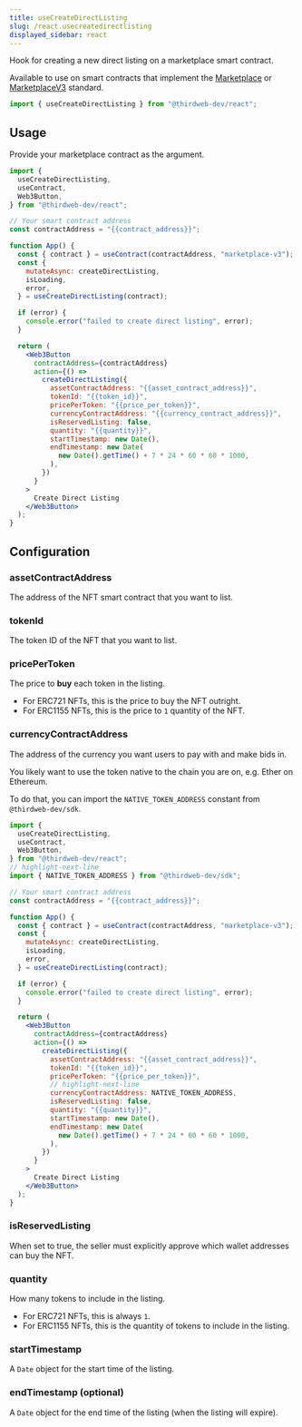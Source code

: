 ```yaml
---
title: useCreateDirectListing
slug: /react.usecreatedirectlisting
displayed_sidebar: react
---
```



Hook for creating a new direct listing on a marketplace smart contract.

Available to use on smart contracts that implement the [Marketplace](/contractkit/interfaces/marketplace)
or [MarketplaceV3](/contractkit/interfaces/marketplacev3) standard.

```jsx
import { useCreateDirectListing } from "@thirdweb-dev/react";
```

## Usage

Provide your marketplace contract as the argument.

```jsx
import {
  useCreateDirectListing,
  useContract,
  Web3Button,
} from "@thirdweb-dev/react";

// Your smart contract address
const contractAddress = "{{contract_address}}";

function App() {
  const { contract } = useContract(contractAddress, "marketplace-v3");
  const {
    mutateAsync: createDirectListing,
    isLoading,
    error,
  } = useCreateDirectListing(contract);

  if (error) {
    console.error("failed to create direct listing", error);
  }

  return (
    <Web3Button
      contractAddress={contractAddress}
      action={() =>
        createDirectListing({
          assetContractAddress: "{{asset_contract_address}}",
          tokenId: "{{token_id}}",
          pricePerToken: "{{price_per_token}}",
          currencyContractAddress: "{{currency_contract_address}}",
          isReservedListing: false,
          quantity: "{{quantity}}",
          startTimestamp: new Date(),
          endTimestamp: new Date(
            new Date().getTime() + 7 * 24 * 60 * 60 * 1000,
          ),
        })
      }
    >
      Create Direct Listing
    </Web3Button>
  );
}
```

## Configuration

### assetContractAddress

The address of the NFT smart contract that you want to list.

### tokenId

The token ID of the NFT that you want to list.

### pricePerToken

The price to **buy** each token in the listing.

- For ERC721 NFTs, this is the price to buy the NFT outright.
- For ERC1155 NFTs, this is the price to `1` quantity of the NFT.

### currencyContractAddress

The address of the currency you want users to pay with and make bids in.

You likely want to use the token native to the chain you are on, e.g. Ether on Ethereum.

To do that, you can import the `NATIVE_TOKEN_ADDRESS` constant from `@thirdweb-dev/sdk`.

```jsx
import {
  useCreateDirectListing,
  useContract,
  Web3Button,
} from "@thirdweb-dev/react";
// highlight-next-line
import { NATIVE_TOKEN_ADDRESS } from "@thirdweb-dev/sdk";

// Your smart contract address
const contractAddress = "{{contract_address}}";

function App() {
  const { contract } = useContract(contractAddress, "marketplace-v3");
  const {
    mutateAsync: createDirectListing,
    isLoading,
    error,
  } = useCreateDirectListing(contract);

  if (error) {
    console.error("failed to create direct listing", error);
  }

  return (
    <Web3Button
      contractAddress={contractAddress}
      action={() =>
        createDirectListing({
          assetContractAddress: "{{asset_contract_address}}",
          tokenId: "{{token_id}}",
          pricePerToken: "{{price_per_token}}",
          // highlight-next-line
          currencyContractAddress: NATIVE_TOKEN_ADDRESS,
          isReservedListing: false,
          quantity: "{{quantity}}",
          startTimestamp: new Date(),
          endTimestamp: new Date(
            new Date().getTime() + 7 * 24 * 60 * 60 * 1000,
          ),
        })
      }
    >
      Create Direct Listing
    </Web3Button>
  );
}
```

### isReservedListing

When set to true, the seller must explicitly approve which wallet addresses can buy the NFT.

### quantity

How many tokens to include in the listing.

- For ERC721 NFTs, this is always `1`.
- For ERC1155 NFTs, this is the quantity of tokens to include in the listing.

### startTimestamp

A `Date` object for the start time of the listing.

### endTimestamp (optional)

A `Date` object for the end time of the listing (when the listing will expire).
